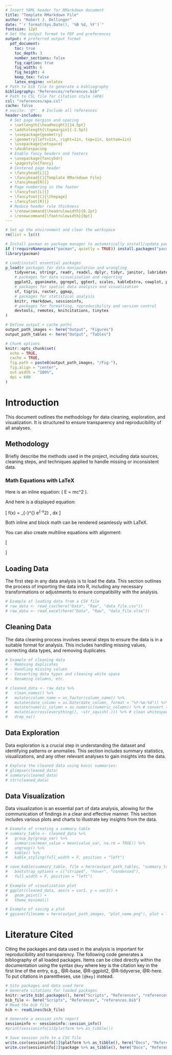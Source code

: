 ```yaml
---
# Insert YAML header for RMarkdown document
title: "Template RMarkdown File"
author: "Robert J. Dellinger"
date: "`r format(Sys.Date(), '%B %d, %Y')`"
fontsize: 12pt
# Set the output format to PDF and preferences
output: # preferred output format
  pdf_document:
    toc: true
    toc_depth: 3
    number_sections: false
    fig_caption: true
    fig_width: 6
    fig_height: 4
    keep_tex: false
    latex_engine: xelatex
# Path to bib file to generate a bibliography
bibliography: "References/references.bib"
# Path to CSL file for citation style (APA)
csl: "references/apa.csl"  
cache: false  
# nocite: '@*'  # Include all references
header-includes:
  # Set page margins and spacing 
  - \setlength{\headheight}{14.5pt}
  - \addtolength{\topmargin}{-2.5pt}
  - \usepackage{geometry}
  - \geometry{left=1in, right=1in, top=1in, bottom=1in}
  - \usepackage{setspace}
  - \doublespacing
  # Enable fancy headers and footers
  - \usepackage{fancyhdr}
  - \pagestyle{fancy}
  # Centered page header 
  - \fancyhead[L]{}  
  - \fancyhead[C]{Template RMarkdown File} 
  - \fancyhead[R]{} 
  # Page numbering in the footer
  - \fancyfoot[L]{}  
  - \fancyfoot[C]{\thepage} 
  - \fancyfoot[R]{}  
  # Reduce header rule thickness 
  - \renewcommand{\headrulewidth}{0.2pt}
  - \renewcommand{\footrulewidth}{0pt} 
---
```


```r

# Set up the environment and clear the workspace
rm(list = ls())

# Install pacman as package manager to automatically install/update packages
if (!requireNamespace("pacman", quietly = TRUE)) install.packages("pacman")
library(pacman)

# Load/install essential packages
p_load(# packages for data manipulation and wrangling
    tidyverse, stringr, readr, readxl, dplyr, tidyr, janitor, lubridate, glue, purrr, here,
    # packages for data visualization and reporting
    ggplot2, gganimate, ggrepel, ggtext, scales, kableExtra, cowplot, patchwork, plotly, 
    # packages for spatial data analysis and visualization
    sf, tigris, raster, ggmap,
    # packages for statistical analysis
    knitr, rmarkdown, sessioninfo, 
    # packages for formatting, reproducibility and version control
    devtools, remotes, knitcitations, tinytex
)

# Define output + cache paths
output_path_images <- here("Output", "Figures")
output_path_tables <- here("Output", "Tables")

# Chunk options
knitr::opts_chunk$set(
  echo = TRUE,
  cache = TRUE,
  fig.path = paste0(output_path_images, "/Fig-"),
  fig.align = "center",
  out.width = "100%",
  dpi = 600
)

```

# Introduction

This document outlines the methodology for data cleaning, exploration, and visualization. It is structured to ensure transparency and reproducibility of all analyses.

## Methodology

Briefly describe the methods used in the project, including data sources, cleaning steps, and techniques applied to handle missing or inconsistent data.

### Math Equations with LaTeX

Here is an inline equation: \( E = mc^2 \).

And here is a displayed equation:

\[
f(x) = \int_{-\infty}^{\infty} e^{-x^2} \, dx
\]

Both inline and block math can be rendered seamlessly with LaTeX.

You can also create multiline equations with alignment:

\[
\begin{aligned}
a &= b + c \\
d &= e + f
\end{aligned}
\]

## Loading Data

The first step in any data analysis is to load the data. This section outlines the process of importing the data into R, including any necessary transformations or adjustments to ensure compatibility with the analysis.


```r

# Example of loading data from a CSV file
# raw_data <- read_csv(here("Data", "Raw", "data_file.csv"))
# raw_data <- read_excel(here("Data", "Raw", "data_file.xlsx"))

```

## Cleaning Data 

The data cleaning process involves several steps to ensure the data is in a suitable format for analysis. This includes handling missing values, correcting data types, and removing duplicates.

```r

# Example of cleaning data
# - Removing duplicates
# - Handling missing values
# - Converting data types and cleaning white space
# - Renaming columns, etc.

# cleaned_data <- raw_data %>%
#   clean_names() %>%
#   mutate(column_name = as_factor(column_name)) %>% 
#   mutate(date_column = as.Date(date_column, format = "%Y-%m-%d")) %>% # convert to date
#   mutate(numeric_column = as.numeric(numeric_column)) %>% # convert to numeric
#   mutate(accross(everything(), ~str_squish(.))) %>% # clean whitespace
#   drop_na()

```

## Data Exploration

Data exploration is a crucial step in understanding the dataset and identifying patterns or anomalies. This section includes summary statistics, visualizations, and any other relevant analyses to gain insights into the data.


```r

# Explore the cleaned data using basic summaries:
# glimpse(cleaned_data)
# summary(cleaned_data)
# str(cleaned_data)

```

## Data Visualization

Data visualization is an essential part of data analysis, allowing for the communication of findings in a clear and effective manner. This section includes various plots and charts to illustrate key insights from the data.


```r

# Example of creating a summary table 
# summary_table <- cleaned_data %>%
#   group_by(group_var) %>%
#   summarise(mean_value = mean(value_var, na.rm = TRUE)) %>%
#   ungroup() %>%
#   kable() %>%
#   kable_styling(full_width = F, position = "left") 

# save_kable(summary_table, file = here(output_path_tables, "summary_table.html"),
#   bootstrap_options = c("striped", "hover", "condensed"),
#   full_width = F, position = "left")


```


```r

# Example of visualization plot
# ggplot(cleaned_data, aes(x = var1, y = var2)) +
#   geom_point() +
#   theme_minimal()

# Example of saving a plot
# ggsave(filename = here(output_path_images, "plot_name.png"), plot = last_plot(), width = 6, height = 4)

```

# Literature Cited

Citing the packages and data used in the analysis is important for reproducibility and transparency. The following code generates a bibliography of all loaded packages. Items can be cited directly within the documentation using the syntax `@key` where key is the citation key in the first line of the entry, e.g., @R-base, @R-ggplot2, @R-tidyverse, @R-here. To put citations in parentheses, use `[@key]` instead. 


```r

# Site packages and data used here 
# Generate citations for loaded packages
knitr::write_bib(.packages(), here("Scripts", "References", "references.bib"))
bib_file <- here("Scripts", "References", "references.bib")
# Read the bib file
bib <- readLines(bib_file)

# Generate a session info report
sessioninfo <- sessioninfo::session_info()
#print(sessioninfo[1]$platform %>% as_tibble())

# Save session info to a CSV file
write.csv(sessioninfo[1]$platform %>% as_tibble(), here("Docs", "References", "session_info.csv"))
write.csv(sessioninfo[2]$package %>% as_tibble(), here("Docs", "References", "session_info_packages.csv"))

```



